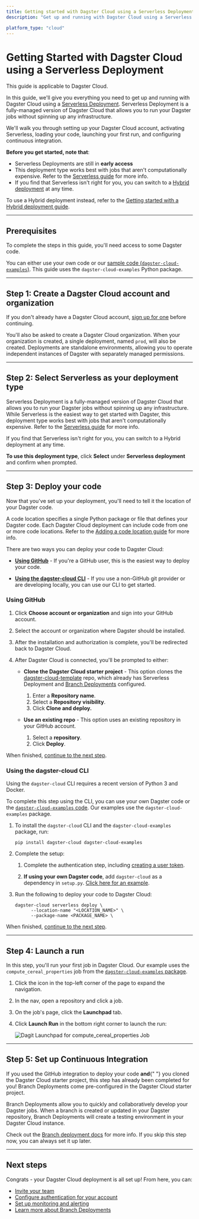 ```yaml
---
title: Getting started with Dagster Cloud using a Serverless Deployment | Dagster Cloud
description: "Get up and running with Dagster Cloud using a Serverless Deployment."

platform_type: "cloud"
---
```


# Getting Started with Dagster Cloud using a Serverless Deployment

<Note>This guide is applicable to Dagster Cloud.</Note>

In this guide, we'll give you everything you need to get up and running with Dagster Cloud using a [Serverless Deployment](/dagster-cloud/deployment/serverless). Serverless Deployment is a fully-managed version of Dagster Cloud that allows you to run your Dagster jobs without spinning up any infrastructure.

We'll walk you through setting up your Dagster Cloud account, activating Serverless, loading your code, launching your first run, and configuring continuous integration.

**Before you get started, note that**:

- Serverless Deployments are still in **early access**
- This deployment type works best with jobs that aren't computationally expensive. Refer to the [Serverless guide](/dagster-cloud/deployment/serverless) for more info.
- If you find that Serverless isn't right for you, you can switch to a [Hybrid deployment](/dagster-cloud/deployment/hybrid) at any time.

To use a Hybrid deployment instead, refer to the [Getting started with a Hybrid deployment guide](/dagster-cloud/getting-started/getting-started-with-hybrid-deployment).

---

## Prerequisites

To complete the steps in this guide, you'll need access to some Dagster code.

You can either use your own code or our [sample code (`dagster-cloud-examples`)](https://github.com/dagster-io/dagster-cloud/tree/main/dagster-cloud-examples). This guide uses the `dagster-cloud-examples` Python package.

---

## Step 1: Create a Dagster Cloud account and organization

If you don't already have a Dagster Cloud account, [sign up for one](https://dagster.cloud/) before continuing.

You'll also be asked to create a Dagster Cloud organization. When your organization is created, a single deployment, named `prod`, will also be created. Deployments are standalone environments, allowing you to operate independent instances of Dagster with separately managed permissions.

---

## Step 2: Select Serverless as your deployment type

Serverless Deployment is a fully-managed version of Dagster Cloud that allows you to run your Dagster jobs without spinning up any infrastructure. While Serverless is the easiest way to get started with Dagster, this deployment type works best with jobs that aren't computationally expensive. Refer to the [Serverless guide](/dagster-cloud/deployment/serverless) for more info.

If you find that Serverless isn't right for you, you can switch to a Hybrid deployment at any time.

**To use this deployment type**, click **Select** under **Serverless deployment** and confirm when prompted.

---

## Step 3: Deploy your code

Now that you've set up your deployment, you'll need to tell it the location of your Dagster code.

A code location specifies a single Python package or file that defines your Dagster code. Each Dagster Cloud deployment can include code from one or more code locations. Refer to the [Adding a code location guide](/dagster-cloud/developing-testing/code-locations) for more info.

There are two ways you can deploy your code to Dagster Cloud:

- [**Using GitHub**](#using-github) - If you're a GitHub user, this is the easiest way to deploy your code.

- [**Using the dagster-cloud CLI**](#using-the-dagster-cloud-cli) - If you use a non-GitHub git provider or are developing locally, you can use our CLI to get started.

### Using GitHub

1. Click **Choose account or organization** and sign into your GitHub account.
2. Select the account or organization where Dagster should be installed.
3. After the installation and authorization is complete, you'll be redirected back to Dagster Cloud.
4. After Dagster Cloud is connected, you'll be prompted to either:

   - **Clone the Dagster Cloud starter project** - This option clones the [dagster-cloud-template](https://github.com/dagster-io/dagster-cloud-template) repo, which already has Serverless Deployment and [Branch Deployments](/dagster-cloud/developing-testing/branch-deployments) configured.

     1. Enter a **Repository name**.
     2. Select a **Repository visibility**.
     3. Click **Clone and deploy.**

   - **Use an existing repo** - This option uses an existing repository in your GitHub account.
     1. Select a **repository**.
     2. Click **Deploy**.

When finished, [continue to the next step](#step-4-launch-a-run).

### Using the dagster-cloud CLI

<Note>
  Using the <code>dagster-cloud</code> CLI requires a recent version of Python 3
  and Docker.
</Note>

To complete this step using the CLI, you can use your own Dagster code or the [`dagster-cloud-examples` code](https://github.com/dagster-io/dagster-cloud/tree/main/dagster-cloud-examples). Our examples use the `dagster-cloud-examples` package.

1. To install the `dagster-cloud` CLI and the `dagster-cloud-examples` package, run:

   ```shell
   pip install dagster-cloud dagster-cloud-examples
   ```

2. Complete the setup:

   1. Complete the authentication step, including [creating a user token](/dagster-cloud/account/managing-user-agent-tokens#managing-user-tokens).

   2. **If using your own Dagster code**, add `dagster-cloud` as a dependency in `setup.py`. [Click here for an example](https://github.com/dagster-io/dagster-cloud/blob/main/dagster-cloud-examples/setup.py).

3. Run the following to deploy your code to Dagster Cloud:

   ```shell
   dagster-cloud serverless deploy \
         --location-name "<LOCATION_NAME>" \
         --package-name <PACKAGE_NAME> \
   ```

When finished, [continue to the next step](#step-4-launch-a-run).

---

## Step 4: Launch a run

In this step, you'll run your first job in Dagster Cloud. Our example uses the `compute_cereal_properties` job from the [`dagster-cloud-examples` package](https://github.com/dagster-io/dagster-cloud/tree/main/dagster-cloud-examples).

1. Click the icon in the top-left corner of the page to expand the navigation.
2. In the nav, open a repository and click a job.
3. On the job's page, click the **Launchpad** tab.
4. Click **Launch Run** in the bottom right corner to launch the run:

   <Image
   alt="Dagit Launchpad for compute_cereal_properties Job"
   src="/images/dagster-cloud/getting-started/run_cereal_job.png"
   width={1451}
   height={702}
   />

---

## Step 5: Set up Continuous Integration

<Note>
  If you used the GitHub integration to deploy your code <strong>and</strong>{" "}
  you cloned the Dagster Cloud starter project, this step has already been
  completed for you! Branch Deployments come pre-configured in the Dagster Cloud
  starter project.
</Note>

Branch Deployments allow you to quickly and collaboratively develop your Dagster jobs. When a branch is created or updated in your Dagster repository, Branch Deployments will create a testing environment in your Dagster Cloud instance.

Check out the [Branch deployment docs](/dagster-cloud/developing-testing/branch-deployments) for more info. If you skip this step now, you can always set it up later.

---

## Next steps

Congrats - your Dagster Cloud deployment is all set up! From here, you can:

- [Invite your team](/dagster-cloud/account/managing-users)
- [Configure authentication for your account](/dagster-cloud/account/authentication)
- [Set up monitoring and alerting](/dagster-cloud/account/setting-up-alerts)
- [Learn more about Branch Deployments](/dagster-cloud/developing-testing/branch-deployments)
